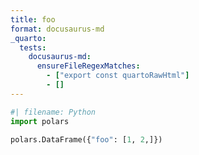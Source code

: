 ```yaml
---
title: foo
format: docusaurus-md
_quarto:
  tests:
    docusaurus-md:
      ensureFileRegexMatches:
        - ["export const quartoRawHtml"]
        - []
---
```


```python
#| filename: Python
import polars

polars.DataFrame({"foo": [1, 2,]})
```